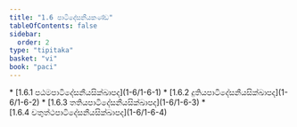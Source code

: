 ```yaml
---
title: "1.6 පාටිදේසනීයකණ්ඩ"
tableOfContents: false
sidebar:
  order: 2
type: "tipitaka"
basket: "vi"
book: "paci"
---
```



<DynamicBreadcrumb />



<TableOfContents book="paci" section="1.6">
* [1.6.1 පඨමපාටිදේසනීයසික්ඛාපද](1-6/1-6-1)
* [1.6.2 දුතියපාටිදේසනීයසික්ඛාපද](1-6/1-6-2)
* [1.6.3 තතියපාටිදේසනීයසික්ඛාපද](1-6/1-6-3)
* [1.6.4 චතුත්ථපාටිදේසනීයසික්ඛාපද](1-6/1-6-4)
</TableOfContents>